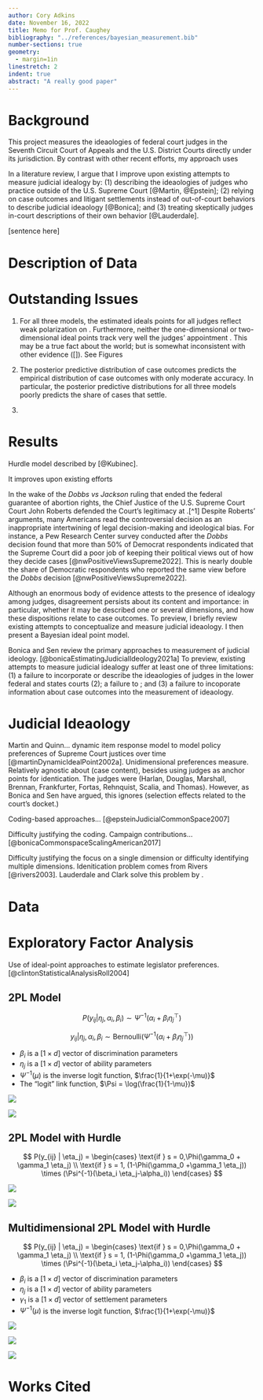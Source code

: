 ```yaml
---
author: Cory Adkins
date: November 16, 2022
title: Memo for Prof. Caughey
bibliography: "../references/bayesian_measurement.bib"
number-sections: true
geometry:
  - margin=1in
linestretch: 2
indent: true  
abstract: "A really good paper"
---
```


# Background

This project measures the ideaologies of federal court judges in the Seventh Circuit Court of Appeals and the U.S. District Courts directly under its jurisdiction. By contrast with other recent efforts, my approach uses 

In a literature review, I argue that I improve upon existing attempts to measure judicial idealogy by: (1) describing the ideaologies of judges who practice outside of the U.S. Supreme Court [@Martin, @Epstein]; (2) relying on case outcomes and litigant settlements instead of out-of-court behaviors to describe judicial ideaology [@Bonica]; and (3) treating skeptically judges in-court descriptions of their own behavior [@Lauderdale].  

[sentence here]

# Description of Data

# Outstanding Issues

(1) For all three models, the estimated ideals points for all judges reflect weak polarization on . Furthermore, neither the one-dimensional or two-dimensional ideal points track very well the judges' appointment . This may be a true fact about the world; but is somewhat inconsistent with other evidence ([]). See Figures 

(2) The posterior predictive distribution of case outcomes predicts the empirical distribution of case outcomes with only moderate accuracy. In particular, the posterior predictive distributions for all three models poorly predicts the share of cases that settle. 

(3) 

# Results

Hurdle model described by [@Kubinec]. 

It improves upon existing efforts 

In the wake of the *Dobbs vs Jackson* ruling that ended the federal guarantee of abortion rights, the Chief Justice of the U.S. Supreme Court Court John Roberts defended the Court's legitimacy at  .[^1] Despite Roberts' arguments, many Americans read the controversial decision as an inappropriate intertwining of legal decision-making and ideological bias. For instance, a Pew Research Center survey conducted after the *Dobbs* decision found that  more than 50% of Democrat respondents indicated that the Supreme Court did a poor job of keeping their political views out of how they decide cases [@nwPositiveViewsSupreme2022]. This is nearly double the share of Democratic respondents who reported the same view before the *Dobbs* decision [@nwPositiveViewsSupreme2022]. 

Although an enormous body of evidence attests to the presence of idealogy among judges, disagreement persists about its content and importance: in particular, whether it may be described one or several dimensions, and how these dispositions relate to case outcomes.  To preview, I briefly review existing attempts to conceptualize and measure judicial ideaology. I then present a Bayesian ideal point model.
  
Bonica and Sen review the primary approaches to measurement of judicial ideology. [@bonicaEstimatingJudicialIdeology2021a] To preview, existing attempts to measure judicial idealogy suffer at least one of three limitations: (1) a failure to incorporate or describe the ideaologies of judges in the lower federal and states courts (2); a failure to  ; and (3) a failure to incoporate information about case outcomes into the measurement of ideaology.

# Judicial Ideaology

Martin and Quinn... dynamic item response model to model policy preferences of Supreme Court justices over time [@martinDynamicIdealPoint2002a]. Unidimensional preferences measure. Relatively agnostic about (case content), besides using judges as anchor points for identication. The judges were (Harlan, Douglas, Marshall, Brennan, Frankfurter, Fortas, Rehnquist, Scalia, and Thomas). However, as Bonica and Sen have argued, this ignores (selection effects related to the court's docket.) 

Coding-based approaches... [@epsteinJudicialCommonSpace2007] 

Difficulty justifying the coding. Campaign contributions...
[@bonicaCommonspaceScalingAmerican2017]

Difficulty justifying the focus on a single dimension or difficulty identifying multiple dimensions. Idenitication problem comes from Rivers [@rivers2003]. Lauderdale and Clark solve this problem by .

# Data

# Exploratory Factor Analysis

Use of ideal-point approaches to estimate legislator preferences. 
[@clintonStatisticalAnalysisRoll2004] 

## 2PL Model

$$
P(y_{ij} | \eta_j, \alpha_i, \beta_i) \sim \Psi^{-1}(\alpha_i+ \beta_i {\eta_j}^\top)
$$

$$
y_{ij} | \eta_j, \alpha_i, \beta_i \sim \text{Bernoulli}(\Psi^{-1}(\alpha_i + \beta_i {\eta_j}^\top))
$$

- $\beta_i$ is a $[1 \times d]$ vector of discrimination parameters
- $\eta_j$ is a $[1 \times d]$ vector of ability parameters
* $\Psi^{-1}(\mu)$ is the inverse logit function, $\frac{1}{1+\exp(-\mu)}$
* The "logit" link function, $\Psi = \log(\frac{1}{1-\mu})$

![](graphics/ppc_fit_2PL_constrained.png)

![](graphics/ci_constrained.png)

## 2PL Model with Hurdle

::: {.hidden}
$$
P(y_{ij} | \eta_j) = \begin{cases}
\text{if } s = 0,\Phi(\gamma_0 + \gamma_1 \eta_j) \\
\text{if } s = 1, (1-\Phi(\gamma_0 +\gamma_1 \eta_j)) \times (\Psi^{-1}(\beta_i \eta_j-\alpha_i))
\end{cases}
$$
::: 

![](graphics/ppc_2PL_hurdle_constrained.png)

![](graphics/ci_hurdle_constrained.png)

## Multidimensional 2PL Model with Hurdle

::: {.hidden}
$$
P(y_{ij} | \eta_j) = \begin{cases}
\text{if } s = 0,\Phi(\gamma_0 + \gamma_1 \eta_j) \\
\text{if } s = 1, (1-\Phi(\gamma_0 +\gamma_1 \eta_j)) \times (\Psi^{-1}(\beta_i \eta_j-\alpha_i))
\end{cases}
$$
:::

- $\beta_i$ is a $[1 \times d]$ vector of discrimination parameters
- $\eta_j$ is a $[1 \times d]$ vector of ability parameters
- $\gamma_1$ is a $[1 \times d]$ vector of settlement parameters
- $\Psi^{-1}(\mu)$ is the inverse logit function, $\frac{1}{1+\exp(-\mu)}$ 

![](graphics/ppc_2d.png)

![](graphics/2d_eta1.png)

![](graphics/2d_eta2.png)

# Works Cited

